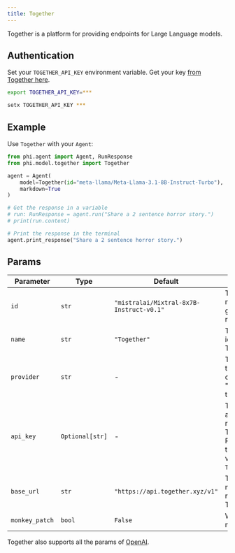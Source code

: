 ```yaml
---
title: Together
---
```


Together is a platform for providing endpoints for Large Language models.

## Authentication

Set your `TOGETHER_API_KEY` environment variable. Get your key [from Together here](https://api.together.xyz/settings/api-keys).

<CodeGroup>

```bash Mac
export TOGETHER_API_KEY=***
```

```bash Windows
setx TOGETHER_API_KEY ***
```

</CodeGroup>

## Example

Use `Together` with your `Agent`:

<CodeGroup>

```python agent.py
from phi.agent import Agent, RunResponse
from phi.model.together import Together

agent = Agent(
    model=Together(id="meta-llama/Meta-Llama-3.1-8B-Instruct-Turbo"),
    markdown=True
)

# Get the response in a variable
# run: RunResponse = agent.run("Share a 2 sentence horror story.")
# print(run.content)

# Print the response in the terminal
agent.print_response("Share a 2 sentence horror story.")

```

</CodeGroup>

## Params
| Parameter | Type | Default | Description |
|-----------|------|---------|-------------|
| `id` | `str` | `"mistralai/Mixtral-8x7B-Instruct-v0.1"` | The specific model ID used for generating responses. |
| `name` | `str` | `"Together"` | The name identifier for the Together agent. |
| `provider` | `str` | - | The provider of the model, combining "Together" with the model ID. |
| `api_key` | `Optional[str]` | - | The API key for authenticating requests to the Together service. Retrieved from the environment variable `TOGETHER_API_KEY`. |
| `base_url` | `str` | `"https://api.together.xyz/v1"` | The base URL for making API requests to the Together service. |
| `monkey_patch` | `bool` | `False` | Whether to apply monkey patching. |

Together also supports all the params of [OpenAI](/models/openai).